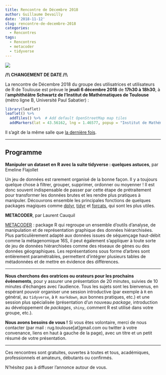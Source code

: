 ```yaml
---
title: Rencontre de Décembre 2018
author: Guillaume Devailly
date: '2018-11-12'
slug: rencontre-de-decembre-2018
categories:
  - Rencontres
tags:
  - Rencontres
  - metacoder
  - tidyverse
---
```


![](/img/logo.svg)

**/!\\ CHANGEMENT DE DATE /!\\**

La rencontre de Décembre 2018 du groupe des utilisatrices et utilisateurs de R de Toulouse est prévue le **jeudi 6 décembre  2018** de **17h30 à 18h30**,
à l'**amphithéâtre Schwartz de l'Institut de Mathématiques de Toulouse** (métro ligne B, Université Paul Sabatier) :

```r
library(leaflet)
leaflet() %>%
  addTiles() %>%  # Add default OpenStreetMap map tiles
  addMarkers(lat = 43.56162, lng = 1.46577, popup = "Institut de Mathématiques de Toulouse")
```

Il s'agit de la même salle que [la dernière fois](https://r-toulouse.netlify.com/evenements/rencontre-d-octobre-2018/). 

---

## Programme

**Manipuler un dataset en R avec la suite tidyverse : quelques astuces**, par Emeline Flajollet

Un jeu de données est rarement organisé de la bonne façon.
Il y a toujours quelque chose à filtrer, grouper, supprimer, ordonner ou moyenner !
Il est donc souvent indispensable de passer par cette étape de prétraitement pour transformer les données brutes
et les rendre plus pratiques à manipuler.
Découvrons ensemble les principales fonctions de quelques packages magiques comme
[dplyr](https://cran.r-project.org/package=dplyr), [tidyr](https://cran.r-project.org/package=tidyr) et
[forcats](https://cran.r-project.org/package=forcats), qui sont les plus utiles.

**METACODER**, par Laurent Cauquil

[METACODER](https://cran.r-project.org/package=metacoder) : 
package R qui regroupe un ensemble d'outils d'analyse, de manipulation et de représentation graphique des données hiérarchisées.
Plus particulièrement adapté aux données issues de séquençage haut-débit comme la métagenomique 16S,
il peut également s’appliquer à toute sorte de jeu de données hiérarchisées comme des réseaux de gènes
ou des données géographiques.
Les représentations sous forme d’arbres sont entièrement paramétrables,
permettent d’intégrer plusieurs tables de métadonnées et de mettre en évidence des différences.

---

**Nous cherchons des oratrices ou orateurs pour les prochains évènements**, pour y assurer une présentation de 20 minutes, suivies de 10 minutes d'échanges avec l'audience.
Tous les sujets sont les bienvenus, en espérant pouvoir organiser une session introductive (par exemple à `R` en général, au `tidyverse`, à `R markdown`, aux bonnes pratiques, etc.) et une session plus spécialisée (présentation d'un nouveau *package*, introduction au développement de *packages*, `shiny`, comment R est utilisé dans votre groupe, etc.).

**Nous avons besoins de vous !** Si vous êtes volontaire, merci de nous contacter (par mail : rug.toulouse[at]gmail.com ou twitter à votre convenance, liens en haut à gauche de la page), avec un titre et un petit résumé de votre présentation.

---

Ces rencontres sont gratuites, ouvertes à toutes et tous, académiques, professionnels et amateurs, débutants ou confirmés.

N'hésitez pas à diffuser l'annonce autour de vous.
